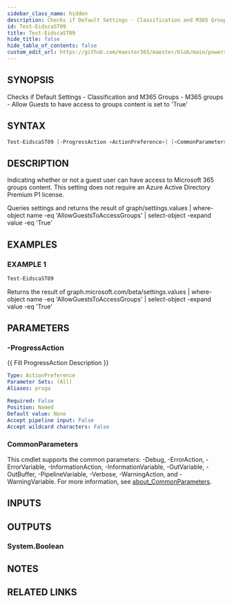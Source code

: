 ```yaml
---
sidebar_class_name: hidden
description: Checks if Default Settings - Classification and M365 Groups - M365 groups - Allow Guests to have access to groups content is set to 'True'
id: Test-EidscaST09
title: Test-EidscaST09
hide_title: false
hide_table_of_contents: false
custom_edit_url: https://github.com/maester365/maester/blob/main/powershell/public/Test-EidscaST09.ps1
---
```


## SYNOPSIS

Checks if Default Settings - Classification and M365 Groups - M365 groups - Allow Guests to have access to groups content is set to 'True'

## SYNTAX

```powershell
Test-EidscaST09 [-ProgressAction <ActionPreference>] [<CommonParameters>]
```

## DESCRIPTION

Indicating whether or not a guest user can have access to Microsoft 365 groups content.
This setting does not require an Azure Active Directory Premium P1 license.

Queries settings
and returns the result of
 graph/settings.values | where-object name -eq 'AllowGuestsToAccessGroups' | select-object -expand value -eq 'True'

## EXAMPLES

### EXAMPLE 1

```powershell
Test-EidscaST09
```

Returns the result of graph.microsoft.com/beta/settings.values | where-object name -eq 'AllowGuestsToAccessGroups' | select-object -expand value -eq 'True'

## PARAMETERS

### -ProgressAction

\{\{ Fill ProgressAction Description \}\}

```yaml
Type: ActionPreference
Parameter Sets: (All)
Aliases: proga

Required: False
Position: Named
Default value: None
Accept pipeline input: False
Accept wildcard characters: False
```

### CommonParameters

This cmdlet supports the common parameters: -Debug, -ErrorAction, -ErrorVariable, -InformationAction, -InformationVariable, -OutVariable, -OutBuffer, -PipelineVariable, -Verbose, -WarningAction, and -WarningVariable. For more information, see [about_CommonParameters](http://go.microsoft.com/fwlink/?LinkID=113216).

## INPUTS

## OUTPUTS

### System.Boolean

## NOTES

## RELATED LINKS

